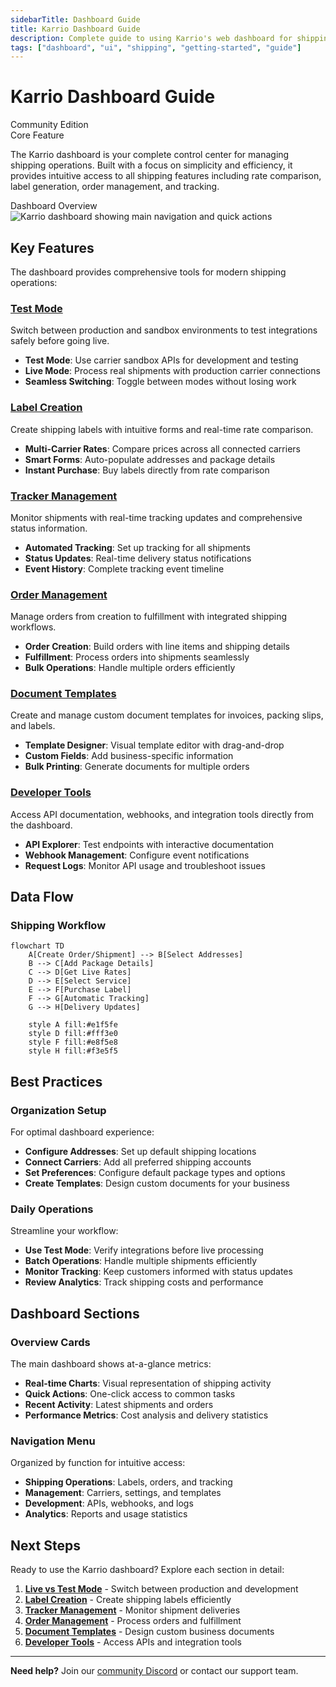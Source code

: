 ```yaml
---
sidebarTitle: Dashboard Guide
title: Karrio Dashboard Guide
description: Complete guide to using Karrio's web dashboard for shipping operations
tags: ["dashboard", "ui", "shipping", "getting-started", "guide"]
---
```


# Karrio Dashboard Guide

<div className="flex gap-2 mb-6">
  <div className="inline-flex items-center rounded-md bg-green-50 px-2 py-1 text-xs font-medium text-green-700 ring-1 ring-inset ring-green-600/20 dark:bg-green-400/10 dark:text-green-400 dark:ring-green-400/30">
    <span className="text-xs">Community Edition</span>
  </div>
  <div className="inline-flex items-center rounded-md bg-blue-50 px-2 py-1 text-xs font-medium text-blue-700 ring-1 ring-inset ring-blue-700/10 dark:bg-blue-400/10 dark:text-blue-400 dark:ring-blue-400/30">
    <span className="text-xs">Core Feature</span>
  </div>
</div>

The Karrio dashboard is your complete control center for managing shipping operations. Built with a focus on simplicity and efficiency, it provides intuitive access to all shipping features including rate comparison, label generation, order management, and tracking.

<div className="bg-gray-50 dark:bg-gray-900 rounded-lg p-4 my-6">
  <div className="text-sm text-gray-600 dark:text-gray-400 mb-2">
    Dashboard Overview
  </div>
  <div className="bg-white dark:bg-gray-800 rounded border overflow-hidden">
    <img
      src="/docs/karrio-dashboard-test-mode.png"
      alt="Karrio dashboard showing main navigation and quick actions"
      className="w-full h-auto"
    />
  </div>
</div>

## Key Features

The dashboard provides comprehensive tools for modern shipping operations:

### [Test Mode](/docs/developing/dashboard-guide/test-mode)

Switch between production and sandbox environments to test integrations safely before going live.

- **Test Mode**: Use carrier sandbox APIs for development and testing
- **Live Mode**: Process real shipments with production carrier connections
- **Seamless Switching**: Toggle between modes without losing work

### [Label Creation](/docs/developing/dashboard-guide/label-creation)

Create shipping labels with intuitive forms and real-time rate comparison.

- **Multi-Carrier Rates**: Compare prices across all connected carriers
- **Smart Forms**: Auto-populate addresses and package details
- **Instant Purchase**: Buy labels directly from rate comparison

### [Tracker Management](/docs/developing/dashboard-guide/trackers)

Monitor shipments with real-time tracking updates and comprehensive status information.

- **Automated Tracking**: Set up tracking for all shipments
- **Status Updates**: Real-time delivery status notifications
- **Event History**: Complete tracking event timeline

### [Order Management](/docs/developing/dashboard-guide/orders)

Manage orders from creation to fulfillment with integrated shipping workflows.

- **Order Creation**: Build orders with line items and shipping details
- **Fulfillment**: Process orders into shipments seamlessly
- **Bulk Operations**: Handle multiple orders efficiently

### [Document Templates](/docs/developing/dashboard-guide/document-templates)

Create and manage custom document templates for invoices, packing slips, and labels.

- **Template Designer**: Visual template editor with drag-and-drop
- **Custom Fields**: Add business-specific information
- **Bulk Printing**: Generate documents for multiple orders

### [Developer Tools](/docs/developing/dashboard-guide/developer-tools)

Access API documentation, webhooks, and integration tools directly from the dashboard.

- **API Explorer**: Test endpoints with interactive documentation
- **Webhook Management**: Configure event notifications
- **Request Logs**: Monitor API usage and troubleshoot issues

## Data Flow

### Shipping Workflow

```mermaid
flowchart TD
    A[Create Order/Shipment] --> B[Select Addresses]
    B --> C[Add Package Details]
    C --> D[Get Live Rates]
    D --> E[Select Service]
    E --> F[Purchase Label]
    F --> G[Automatic Tracking]
    G --> H[Delivery Updates]

    style A fill:#e1f5fe
    style D fill:#fff3e0
    style F fill:#e8f5e8
    style H fill:#f3e5f5
```

## Best Practices

### Organization Setup

For optimal dashboard experience:

- **Configure Addresses**: Set up default shipping locations
- **Connect Carriers**: Add all preferred shipping accounts
- **Set Preferences**: Configure default package types and options
- **Create Templates**: Design custom documents for your business

### Daily Operations

Streamline your workflow:

- **Use Test Mode**: Verify integrations before live processing
- **Batch Operations**: Handle multiple shipments efficiently
- **Monitor Tracking**: Keep customers informed with status updates
- **Review Analytics**: Track shipping costs and performance

## Dashboard Sections

### Overview Cards

The main dashboard shows at-a-glance metrics:

- **Real-time Charts**: Visual representation of shipping activity
- **Quick Actions**: One-click access to common tasks
- **Recent Activity**: Latest shipments and orders
- **Performance Metrics**: Cost analysis and delivery statistics

### Navigation Menu

Organized by function for intuitive access:

- **Shipping Operations**: Labels, orders, and tracking
- **Management**: Carriers, settings, and templates
- **Development**: APIs, webhooks, and logs
- **Analytics**: Reports and usage statistics

## Next Steps

Ready to use the Karrio dashboard? Explore each section in detail:

1. **[Live vs Test Mode](/docs/developing/dashboard-guide/test-mode)** - Switch between production and development
2. **[Label Creation](/docs/developing/dashboard-guide/label-creation)** - Create shipping labels efficiently
3. **[Tracker Management](/docs/developing/dashboard-guide/trackers)** - Monitor shipment deliveries
4. **[Order Management](/docs/developing/dashboard-guide/orders)** - Process orders and fulfillment
5. **[Document Templates](/docs/developing/dashboard-guide/document-templates)** - Design custom business documents
6. **[Developer Tools](/docs/developing/dashboard-guide/developer-tools)** - Access APIs and integration tools

---

**Need help?** Join our [community Discord](https://discord.gg/gS88uE7sEx) or contact our support team.
